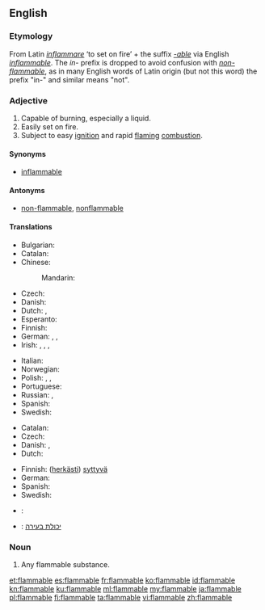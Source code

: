 ==English==

===Etymology===
From Latin ''[[inflammare]]'' ‘to set on fire’ + the suffix ''[[-able]]'' via English ''[[inflammable]]''.  The ''in-'' prefix is dropped to avoid confusion with ''[[non-flammable]]'', as in many English words of Latin origin (but not this word) the prefix "in-" and similar means "not".

===Adjective===
{{en-adj}}

# Capable of burning, especially a liquid.
# Easily set on fire.
# Subject to easy [[ignition]] and rapid [[flaming]] [[combustion]].

====Synonyms====
* [[inflammable]]

====Antonyms====
* [[non-flammable]], [[nonflammable]]

====Translations====
{{trans-top|capable of burning}}
* Bulgarian: {{t|bg|леснозапалим|sc=Cyrl}}
* Catalan: {{t+|ca|inflamable}}
* Chinese:
*: Mandarin: {{t+|cmn|易燃|tr=yìrán|sc=Hani}}
* Czech: {{t|cs|hořlavý}}
* Danish: {{t|da|brændbar}}
* Dutch: {{t|nl|ontvlambaar}}, {{t|nl|brandbaar}}
* Esperanto: {{t|eo|brulema}}
* Finnish: {{t|fi|palava}}
* German: {{t+|de|brennbar}}, {{t|de|entzündbar}}, {{t|de|entflammbar}}
* Irish: {{t|ga|inlasta}}, {{t|ga|so-lasta}}, {{t|ga|so-adhainte}}, {{t|ga|inadhainte}}
{{trans-mid}}
* Italian: {{t+|it|infiammabile}}
* Norwegian: {{t|no|brennbar}}
* Polish: {{t+|pl|łatwopalny|m}}, {{t|pl|łatwopalna|f}}, {{t|pl|łatwopalne|n}}
* Portuguese: {{t+|pt|inflamável|m|f}}
* Russian: {{t+|ru|огнеопасный}}, {{t|ru|легко воспламеняющийся|tr=legkó vosplamyenyáyuschisya|sc=Cyrl}}
* Spanish: {{t+|es|inflamable}}
* Swedish: {{t+|sv|brännbar}}
{{trans-bottom}}

{{trans-top|volatile}}
* Catalan: {{t+|ca|inflamable}}
* Czech: {{t|cs|hořlavý}}
* Danish: {{t|da|brandfarlig}}, {{t|da|letantændelig}}
* Dutch: {{t|nl|licht ontvlambaar}}
{{trans-mid}}
* Finnish: ([[herkkä|herkästi]]) [[syttyvä]]
* German: {{t|de|feuergefährlich}}
* Spanish: {{t+|es|inflamable}}
* Swedish: {{t|sv|lättantändlig}}
{{trans-bottom}}

{{checktrans-top}}

* {{ttbc|fr}}: {{t+|fr|inflammable}}
{{trans-mid}}
* {{ttbc|he}}: [[יכולת בעירה]]
{{trans-bottom}}

===Noun===
{{en-noun}}

# Any flammable substance.

[[et:flammable]]
[[es:flammable]]
[[fr:flammable]]
[[ko:flammable]]
[[id:flammable]]
[[kn:flammable]]
[[ku:flammable]]
[[ml:flammable]]
[[my:flammable]]
[[ja:flammable]]
[[pl:flammable]]
[[fi:flammable]]
[[ta:flammable]]
[[vi:flammable]]
[[zh:flammable]]